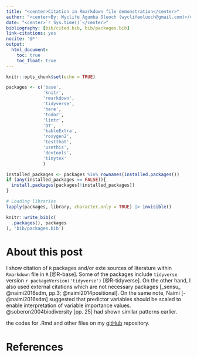 ```yaml
---
title: "<center>Citation in Rmarkdown file demonstration</center>"
author: "<center>By: Wyclife Agumba Oluoch (wyclifeoluoch@gmail.com)</center>"
date: "<center>`r Sys.time()`</center>"
bibliography: [bib/cited.bib, bib/packages.bib]
link-citations: yes
nocite: '@*'
output: 
  html_document:
    toc: true
    toc_float: true
---
```


```r
knitr::opts_chunk$set(echo = TRUE)
```

```r

packages <- c('base',
              'knitr',
              'rmarkdown',
              'tidyverse',
              'here',
              'todor',
              'lintr',
              'DT',
              'kableExtra',
              'roxygen2',
              'testthat',
              'usethis',
              'devtools',
              'tinytex'
              )

installed_packages <- packages %in% rownames(installed.packages())
if (any(installed_packages == FALSE)){
  install.packages(packages[!installed_packages])
}

# Loading libraries
lapply(packages, library, character.only = TRUE) |> invisible()
```

```r

knitr::write_bib(c(
  .packages(), packages
), 'bib/packages.bib')
```

# About this post

I show citation of `R` packages and/or exte sources of literature within `Rmarkdown` file in `R` [@R-base]. Some of the packages include `tidyverse` version `r packageVersion('tidyverse')` [@R-tidyverse]. On the other hand, I also used external citations which are not necessary packages [_sensu_ @naimi2016sdm, pp.3; @naimi2014positional]. On the same note, Naimi [-@naimi2016sdm] suggested that predictor variables should be scaled to enable interpretation of variable importance values. @soberon2004biodiversity [pp. 25] had shown similar patterns earlier.

the codes for .Rmd and other files on my [gitHub](https://github.com/Wycology/citation) repository. 


# References